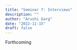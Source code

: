 ```yaml
---
title: "Seminar 7: Interviews"
description: ""
author: "Arushi Garg"
date: "2022-11-15"
draft: false
---
```


Forthcoming